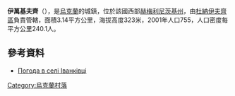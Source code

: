 {{coord|48|52|46|N|26|57|40|E|scale:100000|display=title}}

'''伊萬基夫齊'''（{{lang-uk|Іванківці}}），是[[烏克蘭|烏克蘭]]的城鎮，位於該國西部[[赫梅利尼茨基州|赫梅利尼茨基州]]，由[[杜納伊夫齊區|杜納伊夫齊區]]負責管轄，面積3.14平方公里，海拔高度323米，2001年人口755，人口密度每平方公里240.1人。

==參考資料==
* [http://weather.in.ua/ua/hmel'nickaja/9406 Погода в селі Іванківці] {{Wayback|url=http://weather.in.ua/ua/hmel%27nickaja/9406 |date=20111220162739 }}

{{Ukraine-geo-stub}}
[[Category:烏克蘭村落|Category:烏克蘭村落]]